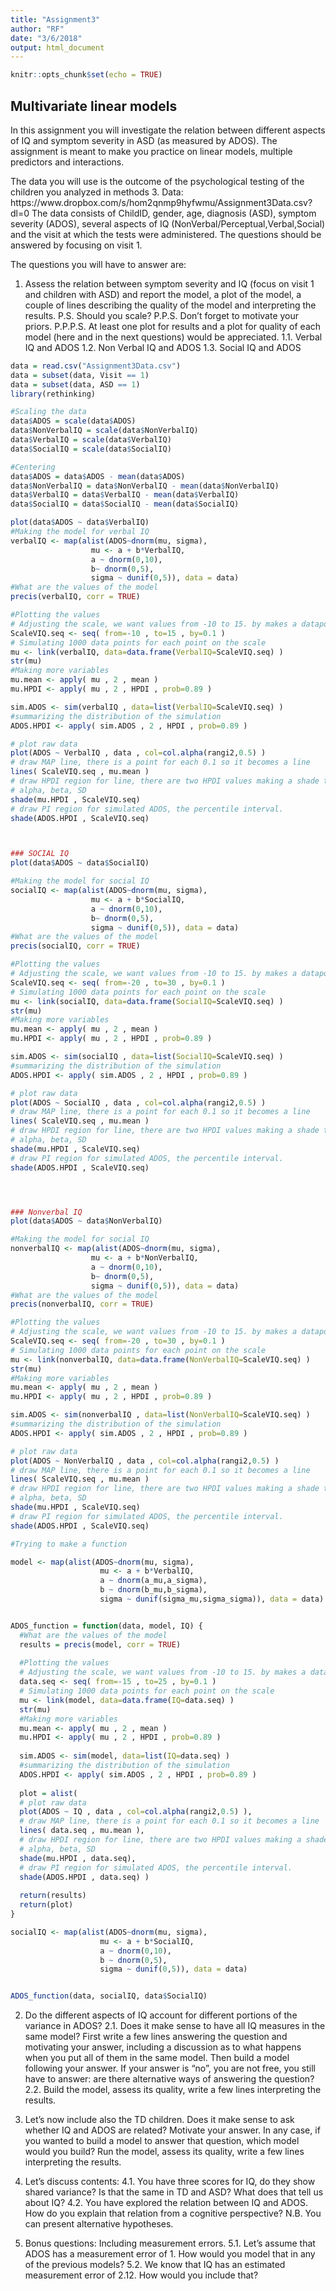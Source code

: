 ```yaml
---
title: "Assignment3"
author: "RF"
date: "3/6/2018"
output: html_document
---
```


```r
knitr::opts_chunk$set(echo = TRUE)
```

## Multivariate linear models

In this assignment you will investigate the relation between different aspects of IQ and symptom severity in ASD (as measured by ADOS). The assignment is meant to make you practice on linear models, multiple predictors and interactions.

The data you will use is the outcome of the psychological testing of the children you analyzed in methods 3.
Data: https://www.dropbox.com/s/hom2qnmp9hyfwmu/Assignment3Data.csv?dl=0
The data consists of ChildID, gender, age, diagnosis (ASD), symptom severity (ADOS), several aspects of IQ (NonVerbal/Perceptual,Verbal,Social) and the visit at which the tests were administered. The questions should be answered by focusing on visit 1.

The questions you will have to answer are:

1. Assess the relation between symptom severity and IQ (focus on visit 1 and children with ASD) and report the model, a plot of the model, a couple of lines describing the quality of the model and interpreting the results. P.S. Should you scale? P.P.S. Don't forget to motivate your priors. P.P.P.S. At least one plot for results and a plot for quality of each model (here and in the next questions) would be appreciated.
1.1. Verbal IQ and ADOS
1.2. Non Verbal IQ and ADOS
1.3. Social IQ and ADOS

```r
data = read.csv("Assignment3Data.csv")
data = subset(data, Visit == 1)
data = subset(data, ASD == 1)
library(rethinking)

#Scaling the data 
data$ADOS = scale(data$ADOS)
data$NonVerbalIQ = scale(data$NonVerbalIQ)
data$VerbalIQ = scale(data$VerbalIQ)
data$SocialIQ = scale(data$SocialIQ)

#Centering
data$ADOS = data$ADOS - mean(data$ADOS)
data$NonVerbalIQ = data$NonVerbalIQ - mean(data$NonVerbalIQ)
data$VerbalIQ = data$VerbalIQ - mean(data$VerbalIQ)
data$SocialIQ = data$SocialIQ - mean(data$SocialIQ)

plot(data$ADOS ~ data$VerbalIQ)
#Making the model for verbal IQ
verbalIQ <- map(alist(ADOS~dnorm(mu, sigma), 
                  mu <- a + b*VerbalIQ, 
                  a ~ dnorm(0,10),
                  b~ dnorm(0,5),
                  sigma ~ dunif(0,5)), data = data)
#What are the values of the model
precis(verbalIQ, corr = TRUE)

#Plotting the values
# Adjusting the scale, we want values from -10 to 15. by makes a datapoint for each 0.1. 
ScaleVIQ.seq <- seq( from=-10 , to=15 , by=0.1 )
# Simulating 1000 data points for each point on the scale
mu <- link(verbalIQ, data=data.frame(VerbalIQ=ScaleVIQ.seq) )
str(mu)
#Making more variables
mu.mean <- apply( mu , 2 , mean )
mu.HPDI <- apply( mu , 2 , HPDI , prob=0.89 )

sim.ADOS <- sim(verbalIQ , data=list(VerbalIQ=ScaleVIQ.seq) )
#summarizing the distribution of the simulation
ADOS.HPDI <- apply( sim.ADOS , 2 , HPDI , prob=0.89 )

# plot raw data
plot(ADOS ~ VerbalIQ , data , col=col.alpha(rangi2,0.5) )
# draw MAP line, there is a point for each 0.1 so it becomes a line 
lines( ScaleVIQ.seq , mu.mean )
# draw HPDI region for line, there are two HPDI values making a shade that shows the uncertainty of the line
# alpha, beta, SD
shade(mu.HPDI , ScaleVIQ.seq)
# draw PI region for simulated ADOS, the percentile interval. 
shade(ADOS.HPDI , ScaleVIQ.seq)



### SOCIAL IQ
plot(data$ADOS ~ data$SocialIQ)

#Making the model for social IQ
socialIQ <- map(alist(ADOS~dnorm(mu, sigma), 
                  mu <- a + b*SocialIQ, 
                  a ~ dnorm(0,10),
                  b~ dnorm(0,5),
                  sigma ~ dunif(0,5)), data = data)
#What are the values of the model
precis(socialIQ, corr = TRUE)

#Plotting the values
# Adjusting the scale, we want values from -10 to 15. by makes a datapoint for each 0.1. 
ScaleVIQ.seq <- seq( from=-20 , to=30 , by=0.1 )
# Simulating 1000 data points for each point on the scale
mu <- link(socialIQ, data=data.frame(SocialIQ=ScaleVIQ.seq) )
str(mu)
#Making more variables
mu.mean <- apply( mu , 2 , mean )
mu.HPDI <- apply( mu , 2 , HPDI , prob=0.89 )

sim.ADOS <- sim(socialIQ , data=list(SocialIQ=ScaleVIQ.seq) )
#summarizing the distribution of the simulation
ADOS.HPDI <- apply( sim.ADOS , 2 , HPDI , prob=0.89 )

# plot raw data
plot(ADOS ~ SocialIQ , data , col=col.alpha(rangi2,0.5) )
# draw MAP line, there is a point for each 0.1 so it becomes a line 
lines( ScaleVIQ.seq , mu.mean )
# draw HPDI region for line, there are two HPDI values making a shade that shows the uncertainty of the line
# alpha, beta, SD
shade(mu.HPDI , ScaleVIQ.seq)
# draw PI region for simulated ADOS, the percentile interval. 
shade(ADOS.HPDI , ScaleVIQ.seq)




### Nonverbal IQ
plot(data$ADOS ~ data$NonVerbalIQ)

#Making the model for social IQ
nonverbalIQ <- map(alist(ADOS~dnorm(mu, sigma), 
                  mu <- a + b*NonVerbalIQ, 
                  a ~ dnorm(0,10),
                  b~ dnorm(0,5),
                  sigma ~ dunif(0,5)), data = data)
#What are the values of the model
precis(nonverbalIQ, corr = TRUE)

#Plotting the values
# Adjusting the scale, we want values from -10 to 15. by makes a datapoint for each 0.1. 
ScaleVIQ.seq <- seq( from=-20 , to=30 , by=0.1 )
# Simulating 1000 data points for each point on the scale
mu <- link(nonverbalIQ, data=data.frame(NonVerbalIQ=ScaleVIQ.seq) )
str(mu)
#Making more variables
mu.mean <- apply( mu , 2 , mean )
mu.HPDI <- apply( mu , 2 , HPDI , prob=0.89 )

sim.ADOS <- sim(nonverbalIQ , data=list(NonVerbalIQ=ScaleVIQ.seq) )
#summarizing the distribution of the simulation
ADOS.HPDI <- apply( sim.ADOS , 2 , HPDI , prob=0.89 )

# plot raw data
plot(ADOS ~ NonVerbalIQ , data , col=col.alpha(rangi2,0.5) )
# draw MAP line, there is a point for each 0.1 so it becomes a line 
lines( ScaleVIQ.seq , mu.mean )
# draw HPDI region for line, there are two HPDI values making a shade that shows the uncertainty of the line
# alpha, beta, SD
shade(mu.HPDI , ScaleVIQ.seq)
# draw PI region for simulated ADOS, the percentile interval. 
shade(ADOS.HPDI , ScaleVIQ.seq)
```



```r
#Trying to make a function

model <- map(alist(ADOS~dnorm(mu, sigma), 
                    mu <- a + b*VerbalIQ, 
                    a ~ dnorm(a_mu,a_sigma),
                    b ~ dnorm(b_mu,b_sigma),
                    sigma ~ dunif(sigma_mu,sigma_sigma)), data = data)


ADOS_function = function(data, model, IQ) {
  #What are the values of the model
  results = precis(model, corr = TRUE)
  
  #Plotting the values
  # Adjusting the scale, we want values from -10 to 15. by makes a datapoint for each 0.1. 
  data.seq <- seq( from=-15 , to=25 , by=0.1 )
  # Simulating 1000 data points for each point on the scale
  mu <- link(model, data=data.frame(IQ=data.seq) )
  str(mu)
  #Making more variables
  mu.mean <- apply( mu , 2 , mean )
  mu.HPDI <- apply( mu , 2 , HPDI , prob=0.89 )
  
  sim.ADOS <- sim(model, data=list(IQ=data.seq) )
  #summarizing the distribution of the simulation
  ADOS.HPDI <- apply( sim.ADOS , 2 , HPDI , prob=0.89 )
  
  plot = alist(
  # plot raw data
  plot(ADOS ~ IQ , data , col=col.alpha(rangi2,0.5) ),
  # draw MAP line, there is a point for each 0.1 so it becomes a line 
  lines( data.seq , mu.mean ),
  # draw HPDI region for line, there are two HPDI values making a shade that shows the uncertainty of the line
  # alpha, beta, SD
  shade(mu.HPDI , data.seq),
  # draw PI region for simulated ADOS, the percentile interval. 
  shade(ADOS.HPDI , data.seq) )
  
  return(results)
  return(plot)
}

socialIQ <- map(alist(ADOS~dnorm(mu, sigma), 
                    mu <- a + b*SocialIQ, 
                    a ~ dnorm(0,10),
                    b ~ dnorm(0,5),
                    sigma ~ dunif(0,5)), data = data)


ADOS_function(data, socialIQ, data$SocialIQ)
```
2. Do the different aspects of IQ account for different portions of the variance in ADOS? 
2.1. Does it make sense to have all IQ measures in the same model? First write a few lines answering the question and motivating your answer, including a discussion as to what happens when you put all of them in the same model. Then build a model following your answer. If your answer is "no", you are not free, you still have to answer: are there alternative ways of answering the question?
2.2. Build the model, assess its quality, write a few lines interpreting the results.

3. Let's now include also the TD children. Does it make sense to ask whether IQ and ADOS are related? Motivate your answer. In any case, if you wanted to build a model to answer that question, which model would you build? Run the model, assess its quality, write a few lines interpreting the results.

4. Let's discuss contents:
4.1. You have three scores for IQ, do they show shared variance? Is that the same in TD and ASD? What does that tell us about IQ?
4.2. You have explored the relation between IQ and ADOS. How do you explain that relation from a cognitive perspective? N.B. You can present alternative hypotheses.

5. Bonus questions: Including measurement errors. 
5.1. Let's assume that ADOS has a measurement error of 1. How would you model that in any of the previous models? 
5.2. We know that IQ has an estimated measurement error of 2.12. How would you include that? 


